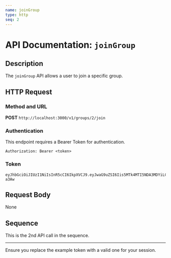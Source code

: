 ```yaml
---
name: joinGroup
type: http
seq: 2
---
```


# API Documentation: `joinGroup`

## Description

The `joinGroup` API allows a user to join a specific group.

## HTTP Request

### Method and URL

**POST** `http://localhost:3000/v1/groups/2/join`

### Authentication

This endpoint requires a Bearer Token for authentication.

```
Authorization: Bearer <token>
```

### Token

```
eyJhbGciOiJIUzI1NiIsInR5cCI6IkpXVCJ9.eyJwaG9uZSI6Iis5MTk4MTI5NDA3MDYiLCJ1aWQiOiI1Z2VhcGdhcHhzIn0.yNyKfoOQouzSNDwp_5rJ9CAEMVJo5uqueJHNpG-a3Aw
```

## Request Body

None

## Sequence

This is the 2nd API call in the sequence.

---

Ensure you replace the example token with a valid one for your session.